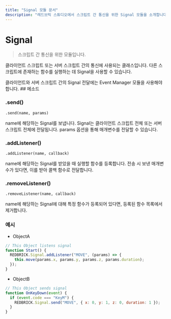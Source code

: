```yaml
---
title: "Signal 모듈 문서"
description: "레드브릭 스튜디오에서 스크립트 간 통신을 위한 Signal 모듈을 소개합니다."
---
```


# Signal

> 스크립트 간 통신을 위한 모듈입니다.

클라이언트 스크립트 또는 서버 스크립트 간의 통신에 사용되는 클래스입니다. 다른 스크립트에 존재하는 함수를 실행하는 데 Signal을 사용할 수 있습니다.

<Callout type="info" emoji="ℹ️">
  클라이언트와 서버 스크립트 간의 Signal 전달에는 Event Manager 모듈을 사용해야
  합니다.
</Callout>
## 메소드

### .send()

`.send(name, params) `

name에 해당하는 Signal를 보냅니다. Signal는 클라이언트 스크립트 전체 또는 서버 스크립트 전체에 전달됩니다. params 옵션을 통해 매개변수를 전달할 수 있습니다.

### .addListener()

`.addListener(name, callback) `

name에 해당하는 Signal를 받았을 때 실행할 함수를 등록합니다. 전송 시 보낸 매개변수가 있다면, 이를 받아 콜백 함수로 전달합니다.

### .removeListener()

`.removeListener(name, callback) `

name에 해당하는 Signal에 대해 특정 함수가 등록되어 있다면, 등록된 함수 목록에서 제거합니다.

### 예시

- ObjectA

```js copy
// This Object listens signal
function Start() {
  REDBRICK.Signal.addListener("MOVE", (params) => {
    this.move(params.x, params.y, params.z, params.duration);
  });
}
```

- ObjectB

```js copy
// This Object sends signal
function OnKeyDown(event) {
  if (event.code === "KeyM") {
    REDBRICK.Signal.send("MOVE", { x: 0, y: 1, z: 0, duration: 1 });
  }
}
```
